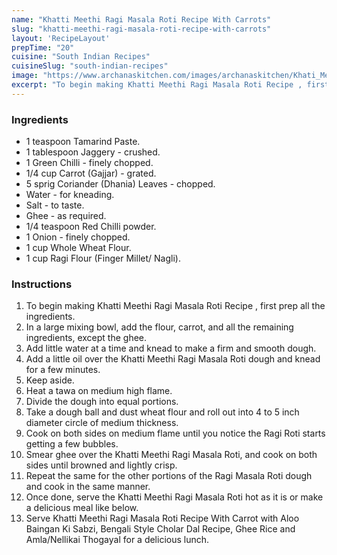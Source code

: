---
name: "Khatti Meethi Ragi Masala Roti Recipe With Carrots"
slug: "khatti-meethi-ragi-masala-roti-recipe-with-carrots"
layout: 'RecipeLayout'
prepTime: "20"
cuisine: "South Indian Recipes"
cuisineSlug: "south-indian-recipes"
image: "https://www.archanaskitchen.com/images/archanaskitchen/Khati_Meethi_Ragi_Masala_Roti_Recipe_With_Carrot-4_1600.jpg"
excerpt: "To begin making Khatti Meethi Ragi Masala Roti Recipe , first prep all the ingredients"
---

### Ingredients

- 1 teaspoon Tamarind Paste.
- 1 tablespoon Jaggery - crushed.
- 1 Green Chilli - finely chopped.
- 1/4 cup Carrot (Gajjar) - grated.
- 5 sprig Coriander (Dhania) Leaves - chopped.
- Water - for kneading.
- Salt - to taste.
- Ghee - as required.
- 1/4 teaspoon Red Chilli powder.
- 1 Onion - finely chopped.
- 1 cup Whole Wheat Flour.
- 1 cup Ragi Flour (Finger Millet/ Nagli).

### Instructions

1. To begin making Khatti Meethi Ragi Masala Roti Recipe , first prep all the ingredients.
1. In a large mixing bowl, add the flour, carrot, and all the remaining ingredients, except the ghee.
1. Add little water at a time and knead to make a firm and smooth dough.
1. Add a little oil over the Khatti Meethi Ragi Masala Roti dough and knead for a few minutes.
1. Keep aside.
1. Heat a tawa on medium high flame.
1. Divide the dough into equal portions.
1. Take a dough ball and dust wheat flour and roll out into 4 to 5 inch diameter circle  of medium thickness.
1. Cook on both sides on medium flame until you notice the Ragi Roti starts getting a few bubbles.
1. Smear ghee over the Khatti Meethi Ragi Masala Roti, and cook on both sides until browned and lightly crisp.
1. Repeat the same for the other portions of the Ragi Masala Roti dough and cook in the same manner.
1. Once done, serve the Khatti Meethi Ragi Masala Roti hot as it is or make a delicious meal like below.
1. Serve Khatti Meethi Ragi Masala Roti Recipe With Carrot with Aloo Baingan Ki Sabzi,  Bengali Style Cholar Dal Recipe, Ghee Rice and Amla/Nellikai Thogayal for a delicious lunch.
